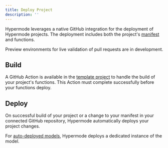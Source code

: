 ```yaml
---
title: Deploy Project
description: ''
---
```


Hypermode leverages a native GitHub integration for the deployment of Hypermode projects. The deployment includes both the project's [manifest](/manifest) and functions.

<Note>Preview environments for live validation of pull requests are in development.</Note>

## Build

A GitHub Action is available in the [template project](https://github.com/gohypermode/sample-project) to handle the build of your project's functions. This Action must complete successfully before your functions deploy.

## Deploy

On successful build of your project or a change to your manifest in your connected GitHub repository, Hypermode automatically deploys your project changes.

For [auto-deployed models](/define-models#auto-deployed-models), Hypermode deploys a dedicated instance of the model.